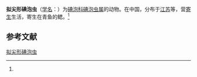 {{Speciesbox
| name = 拟尖形碘泡虫
| status = 
| status_system = 
| image = 
| genus = Myxobolus
| species = paracuta
| authority = (Ma, 1993)<ref name='id9651'>{{cite web| url =http://www.bioinfo.cn/db05/BjdwSpecies.php?action=view&id=9651| title =拟尖形碘泡虫| work =《中国动物物种编目数据库》| publisher =中国科学院微生物研究所| author =中国科学院动物研究所| accessdate =2009-04-16| deadurl =yes| archiveurl =https://web.archive.org/web/20160305032400/http://www.bioinfo.cn/db05/BjdwSpecies.php?action=view&id=9651| archivedate =2016-03-05}}</ref>
}}

'''拟尖形碘泡虫'''（[[学名|学名]]：{{lang|la|''Myxobolus paracuta''}}）为[[碘泡科|碘泡科]][[碘泡虫属|碘泡虫属]]的动物。在中国，分布于[[江苏|江苏]]等，营[[寄生|寄生]]生活，寄生在青鱼的鳃。<ref name='id9651'/>

== 参考文献 ==
{{reflist}}

{{Wikispecies|Myxobolus paracuta}}

[[Category:碘泡虫属|拟尖形碘泡虫]]


{{Cnidarian-stub}}
